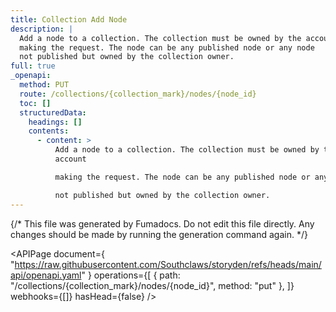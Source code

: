 ```yaml
---
title: Collection Add Node
description: |
  Add a node to a collection. The collection must be owned by the account
  making the request. The node can be any published node or any node
  not published but owned by the collection owner.
full: true
_openapi:
  method: PUT
  route: /collections/{collection_mark}/nodes/{node_id}
  toc: []
  structuredData:
    headings: []
    contents:
      - content: >
          Add a node to a collection. The collection must be owned by the
          account

          making the request. The node can be any published node or any node

          not published but owned by the collection owner.
---
```


{/* This file was generated by Fumadocs. Do not edit this file directly. Any changes should be made by running the generation command again. */}

<APIPage
  document={
    "https://raw.githubusercontent.com/Southclaws/storyden/refs/heads/main/api/openapi.yaml"
  }
  operations={[
    { path: "/collections/{collection_mark}/nodes/{node_id}", method: "put" },
  ]}
  webhooks={[]}
  hasHead={false}
/>
